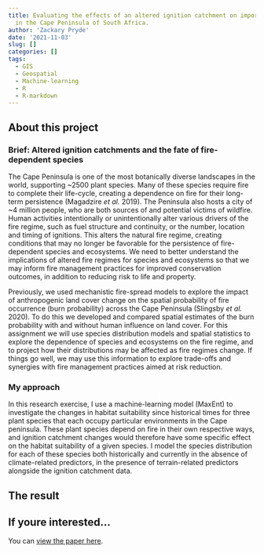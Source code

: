 ```yaml
---
title: Evaluating the effects of an altered ignition catchment on important biodiversity
  in the Cape Peninsula of South Africa.
author: 'Zackary Pryde'
date: '2021-11-03'
slug: []
categories: []
tags:
  - GIS
  - Geospatial
  - Machine-learning
  - R
  - R-markdown
---
```


## About this project

### Brief: Altered ignition catchments and the fate of fire-dependent species

The Cape Peninsula is one of the most botanically diverse landscapes in the world, supporting ~2500 plant species. Many of these species require fire to complete their life-cycle, creating a dependence on fire for their long-term persistence (Magadzire *et al.* 2019). The Peninsula also hosts a city of ~4 million people, who are both sources of and potential victims of wildfire. Human activities intentionally or unintentionally alter various drivers of the fire regime, such as fuel structure and continuity, or the number, location and timing of ignitions. This alters the natural fire regime, creating conditions that may no longer be favorable for the persistence of fire-dependent species and ecosystems. We need to better understand the implications of altered fire regimes for species and ecosystems so that we may inform fire management practices for improved conservation outcomes, in addition to reducing risk to life and property.

Previously, we used mechanistic fire-spread models to explore the impact of anthropogenic land cover change on the spatial probability of fire occurrence (burn probability) across the Cape Peninsula (Slingsby *et al.* 2020). To do this we developed and compared spatial estimates of the burn probability with and without human influence on land cover. For this assignment we will use species distribution models and spatial statistics to explore the dependence of species and ecosystems on the fire regime, and to project how their distributions may be affected as fire regimes change. If things go well, we may use this information to explore trade-offs and synergies with fire management practices aimed at risk reduction.

### My approach

In this research exercise, I use a machine-learning model (MaxEnt) to investigate the changes in habitat suitability since historical times for three plant species that each occupy particular environments in the Cape peninsula. These plant species depend on fire in their own respective ways, and ignition catchment changes would therefore have some specific effect on the habitat suitability of a given species. I model the species distribution for each of these species both historically and currently in the absence of climate-related predictors, in the presence of terrain-related predictors alongside the ignition catchment data. 

## The result



## If youre interested...

You can [view the paper here](https://github.com/ZackaryPryde/Project_1/blob/322fe8061b41312c792b2d378c06b60518496eb4/PRYZAC001.pdf).

